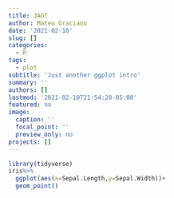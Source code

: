 ```yaml
---
title: JAGT 
author: Mateo Graciano
date: '2021-02-10'
slug: []
categories:
  - R
tags:
  - plot
subtitle: 'Just another ggplot intro'
summary: ''
authors: []
lastmod: '2021-02-10T21:54:20-05:00'
featured: no
image:
  caption: ''
  focal_point: ''
  preview_only: no
projects: []
---
```

```r
library(tidyverse)
iris%>%
  ggplot(aes(x=Sepal.Length,y=Sepal.Width))+
  geom_point()
```

